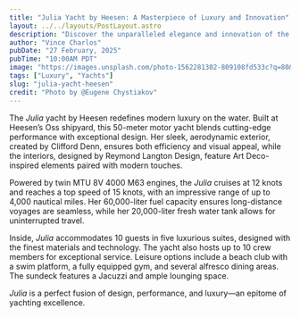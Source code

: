 ```yaml
---
title: "Julia Yacht by Heesen: A Masterpiece of Luxury and Innovation"
layout: ../../layouts/PostLayout.astro
description: "Discover the unparalleled elegance and innovation of the Julia Yacht by Heesen, setting new standards in luxury yachting."
author: "Vince Charlos"
pubDate: "27 February, 2025"
pubTime: "10:00AM PDT"
image: "https://images.unsplash.com/photo-1562281302-809108fd533c?q=80&w=2070&auto=format&fit=crop&ixlib=rb-4.0.3&ixid=M3wxMjA3fDB8MHxwaG90by1wYWdlfHx8fGVufDB8fHx8fA%3D%3D"
tags: ["Luxury", "Yachts"]
slug: "julia-yacht-heesen"
credit: "Photo by @Eugene Chystiakov"
---
```


The _Julia_ yacht by Heesen redefines modern luxury on the water. Built at Heesen’s Oss shipyard, this 50-meter motor yacht blends cutting-edge performance with exceptional design. Her sleek, aerodynamic exterior, created by Clifford Denn, ensures both efficiency and visual appeal, while the interiors, designed by Reymond Langton Design, feature Art Deco-inspired elements paired with modern touches.

Powered by twin MTU 8V 4000 M63 engines, the _Julia_ cruises at 12 knots and reaches a top speed of 15 knots, with an impressive range of up to 4,000 nautical miles. Her 60,000-liter fuel capacity ensures long-distance voyages are seamless, while her 20,000-liter fresh water tank allows for uninterrupted travel.

Inside, _Julia_ accommodates 10 guests in five luxurious suites, designed with the finest materials and technology. The yacht also hosts up to 10 crew members for exceptional service. Leisure options include a beach club with a swim platform, a fully equipped gym, and several alfresco dining areas. The sundeck features a Jacuzzi and ample lounging space.

_Julia_ is a perfect fusion of design, performance, and luxury—an epitome of yachting excellence.
